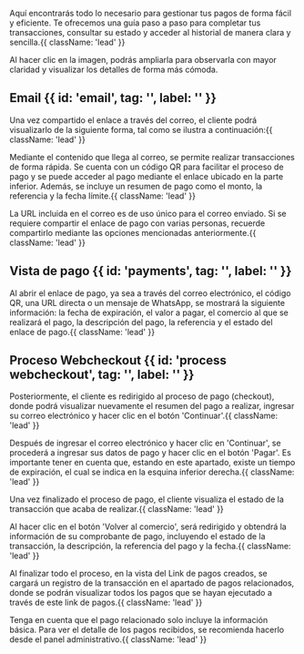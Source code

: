  


<HeroPattern />


Aquí encontrarás todo lo necesario para gestionar tus pagos de forma fácil y eficiente. Te ofrecemos una guía paso a paso para completar tus transacciones, consultar su estado y acceder al historial de manera clara y sencilla.{{ className: 'lead' }}

<Note>Al hacer clic en la imagen, podrás ampliarla para observarla con mayor claridad y visualizar los detalles de forma más cómoda.</Note>

## Email {{ id: 'email', tag: '', label: '' }}
Una vez compartido el enlace a través del correo, el cliente podrá visualizarlo de la siguiente forma, tal como se ilustra a continuación:{{ className: 'lead' }}

<CenteredContainer>
  <div className='w-full sm:w-1/2 lg:w-1/2 sm:ml-10 sm:mr-6'>
    <ImageZoom
      src="/Email_pay.webp"
      alt="Email pay"
      className="w-full h-auto shadow rounded-md my-0 transition-transform duration-300 ease-in-out cursor-pointer hover:scale-110 focus:scale-110" 
    />
  </div>
</CenteredContainer>

Mediante el contenido que llega al correo, se permite realizar transacciones de forma rápida. Se cuenta con un código QR para facilitar el proceso de pago y se puede acceder al pago mediante el enlace ubicado en la parte inferior. Además, se incluye un resumen de pago como el monto, la referencia y la fecha límite.{{ className: 'lead' }}

<Note>
    La URL incluida en el correo es de uso único para el correo enviado. Si se requiere compartir el enlace de pago con varias personas, recuerde compartirlo mediante las opciones mencionadas anteriormente.{{ className: 'lead' }}
</Note>

## Vista de pago  {{ id: 'payments', tag: '', label: '' }}

Al abrir el enlace de pago, ya sea a través del correo electrónico, el código QR, una URL directa o un mensaje de WhatsApp, se mostrará la siguiente información: la fecha de expiración, el valor a pagar, el comercio al que se realizará el pago, la descripción del pago, la referencia y el estado del enlace de pago.{{ className: 'lead' }}

<CenteredContainer>
    <ImageZoom
      src="/Payment_view.webp"
      alt="Payment view"
      className="w-full h-auto shadow rounded-md my-0 transition-transform duration-300 ease-in-out cursor-pointer hover:scale-110 focus:scale-110" 
    />
</CenteredContainer>

## Proceso Webcheckout {{ id: 'process webcheckout', tag: '', label: '' }}
Posteriormente, el cliente es redirigido al proceso de pago (checkout), donde podrá visualizar nuevamente el resumen del pago a realizar, ingresar su correo electrónico y hacer clic en el botón 'Continuar'.{{ className: 'lead' }}

<CenteredContainer>
    <ImageZoom
      src="/Checkout_page_view.webp"
      alt="Checkout page view"
      className="w-full h-auto shadow rounded-md my-0 transition-transform duration-300 ease-in-out cursor-pointer hover:scale-110 focus:scale-110" 
    />
</CenteredContainer>

Después de ingresar el correo electrónico y hacer clic en 'Continuar', se procederá a ingresar sus datos de pago y hacer clic en el botón 'Pagar'. Es importante tener en cuenta que, estando en este apartado, existe un tiempo de expiración, el cual se indica en la esquina inferior derecha.{{ className: 'lead' }}

<CenteredContainer>
    <ImageZoom
      src="/Checkout_page_view1.webp"
      alt="Checkout page view1"
      className="w-full h-auto shadow rounded-md my-0 transition-transform duration-300 ease-in-out cursor-pointer hover:scale-110 focus:scale-110" 
    />
</CenteredContainer>

Una vez finalizado el proceso de pago, el cliente visualiza el estado de la transacción que acaba de realizar.{{ className: 'lead' }}

<CenteredContainer>
    <ImageZoom
      src="/Checkout_page_view2.webp"
      alt="Checkout page view2"
      className="w-full h-auto shadow rounded-md my-0 transition-transform duration-300 ease-in-out cursor-pointer hover:scale-110 focus:scale-110" 
    />
</CenteredContainer>

Al hacer clic en el botón 'Volver al comercio', será redirigido y obtendrá la información de su comprobante de pago, incluyendo el estado de la transacción, la descripción, la referencia del pago y la fecha.{{ className: 'lead' }}

<CenteredContainer>
    <ImageZoom
      src="/Checkout_page_returnurl.webp"
      alt="Checkout page returnurl"
      className="w-full h-auto shadow rounded-md my-0 transition-transform duration-300 ease-in-out cursor-pointer hover:scale-110 focus:scale-110" 
    />
</CenteredContainer>

Al finalizar todo el proceso, en la vista del Link de pagos creados, se cargará un registro de la transacción en el apartado de pagos relacionados, donde se podrán visualizar todos los pagos que se hayan ejecutado a través de este link de pagos.{{ className: 'lead' }}

<CenteredContainer>
    <ImageZoom
      src="/View_pay_links.webp"
      alt="View pay links"
      className="w-full h-auto shadow rounded-md my-0 transition-transform duration-300 ease-in-out cursor-pointer hover:scale-110 focus:scale-110" 
    />
</CenteredContainer>

<Note>
    Tenga en cuenta que el pago relacionado solo incluye la información básica. Para ver el detalle de los pagos recibidos, se recomienda hacerlo desde el panel administrativo.{{ className: 'lead' }}
</Note>



